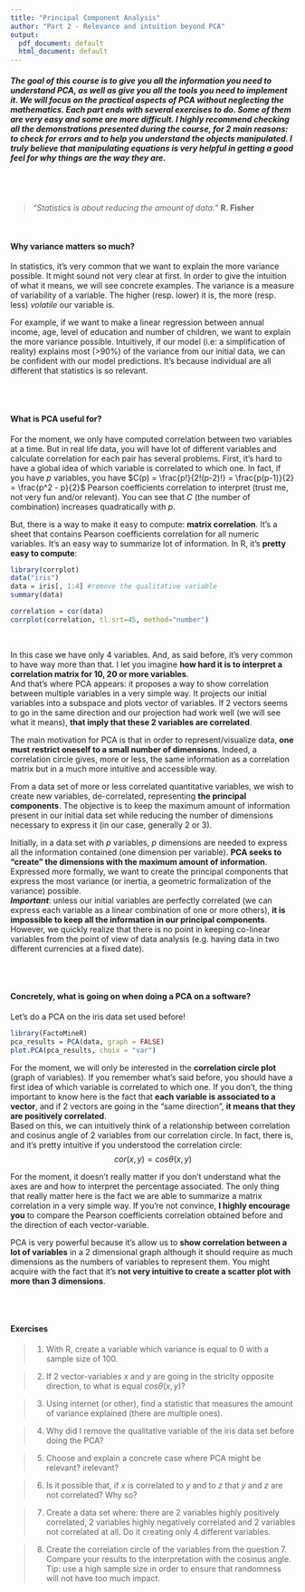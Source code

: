 ```yaml
---
title: "Principal Component Analysis"
author: "Part 2 - Relevance and intuition beyond PCA"
output:
  pdf_document: default
  html_document: default
---
```


##### The goal of this course is to give you all the information you need to understand PCA, as well as give you all the tools you need to implement it. We will focus on the practical aspects of PCA without neglecting the mathematics. Each part ends with several exercises to do. Some of them are very easy and some are more difficult. I highly recommend checking all the demonstrations presented during the course, for 2 main reasons: to check for errors and to help you understand the objects manipulated. I truly believe that manipulating equations is very helpful in getting a good feel for why things are the way they are.

<br>
<br>


> *“Statistics is about reducing the amount of data.”* **R. Fisher**


<br>

#### Why variance matters so much? 

In statistics, it's very common that we want to explain the more variance possible. It might sound not very clear at first. In order to give the intuition of what it means, we will see concrete examples. The variance is a measure of variability of a variable. The higher (resp. lower) it is, the more (resp. less) *volatile* our variable is.\

For example, if we want to make a linear regression between annual income, age, level of education and number of children, we want to explain the more variance possible. Intuitively, if our model (i.e: a simplification of reality) explains most (>90%) of the variance from our initial data, we can be confident with our model predictions. It's because individual are all different that statistics is so relevant. 

<br>
<br>

#### What is PCA useful for? 

For the moment, we only have computed correlation between two variables at a time. But in real life data, you will have lot of different variables and calculate correlation for each pair has several problems. First, it's hard to have a global idea of which variable is correlated to which one. In fact, if you have $p$ variables, you have $C(p) = \frac{p!}{2!(p-2)!} = \frac{p(p-1)}{2} = \frac{p^2 - p}{2}$ Pearson coefficients correlation to interpret (trust me, not very fun and/or relevant). You can see that $C$ (the number of combination) increases quadratically with $p$.\

But, there is a way to make it easy to compute: **matrix correlation**. It's a sheet that contains Pearson coefficients correlation for all numeric variables. It's an easy way to summarize lot of information. In R, it's **pretty easy to compute**:\

```r
library(corrplot)
data("iris")
data = iris[, 1:4] #remove the qualitative variable
summary(data)

correlation = cor(data)
corrplot(correlation, tl.srt=45, method="number")
```




<br>

In this case we have only 4 variables. And, as said before, it's very common to have way more than that. I let you imagine **how hard it is to interpret a correlation matrix for 10, 20 or more variables**.\
And that's where PCA appears: it proposes a way to show correlation between multiple variables in a very simple way. It projects our initial variables into a subspace and plots vector of variables. If 2 vectors seems to go in the same direction and our projection had work well (we will see what it means), **that imply that these 2 variables are correlated**.\

The main motivation for PCA is that in order to represent/visualize data, **one must restrict oneself to a small number of dimensions**. Indeed, a correlation circle gives, more or less, the same information as a correlation matrix but in a much more intuitive and accessible way.\

From a data set of more or less correlated quantitative variables, we wish to create new variables, de-correlated, representing **the principal components**. The objective is to keep the maximum amount of information present in our initial data set while reducing the number of dimensions necessary to express it (in our case, generally 2 or 3).\

Initially, in a data set with $p$ variables, $p$ dimensions are needed to express all the information contained (one dimension per variable). **PCA seeks to "create" the dimensions with the maximum amount of information**. Expressed more formally, we want to create the principal components that express the most variance (or inertia, a geometric formalization of the variance) possible. \
***Important***: unless our initial variables are perfectly correlated (we can express each variable as a linear combination of one or more others), **it is impossible to keep all the information in our principal components**. However, we quickly realize that there is no point in keeping co-linear variables from the point of view of data analysis (e.g. having data in two different currencies at a fixed date). \

<br>
<br>

#### Concretely, what is going on when doing a PCA on a software?

Let's do a PCA on the iris data set used before!

```r
library(FactoMineR)
pca_results = PCA(data, graph = FALSE)
plot.PCA(pca_results, choix = "var")
```

For the moment, we will only be interested in the **correlation circle plot** (graph of variables). If you remember what's said before, you should have a first idea of which variable is correlated to which one. If you don't, the thing important to know here is the fact that **each variable is associated to a vector**, and if 2 vectors are going in the "same direction", **it means that they are positively correlated**.\
Based on this, we can intuitively think of a relationship between correlation and cosinus angle of 2 variables from our correlation circle. In fact, there is, and it's pretty intuitive if you understood the correlation circle: $$cor(x,y) = cos\theta(x,y)$$

For the moment, it doesn't really matter if you don't understand what the axes are and how to interpret the percentage associated. The only thing that really matter here is the fact we are able to summarize a matrix correlation in a very simple way. If you're not convince, **I highly encourage you** to compare the Pearson coefficients correlation obtained before and the direction of each vector-variable.\

PCA is very powerful because it's allow us to **show correlation between a lot of variables** in a 2 dimensional graph although it should require as much dimensions as the numbers of variables to represent them. You might acquire with the fact that it's **not very intuitive to create a scatter plot with more than 3 dimensions**. 


<br>
<br>

#### Exercises

> 1.
With R, create a variable which variance is equal to 0 with a sample size of 100.

> 2.
If 2 vector-variables $x$ and $y$ are going in the striclty opposite direction, to what is equal $cos\theta(x,y)$?

> 3.
Using internet (or other), find a statistic that measures the amount of variance explained (there are multiple ones). 

> 4.
Why did I remove the qualitative variable of the iris data set before doing the PCA?

> 5.
Choose and explain a concrete case where PCA might be relevant? irelevant?

> 6.
Is it possible that, if $x$ is correlated to $y$ and to $z$ that $y$ and $z$ are not correlated? Why so?

> 7.
Create a data set where: there are 2 variables highly positively correlated, 2 variables highly negatively correlated and 2 variables not correlated at all. Do it creating only 4 different variables.

> 8.
Create the correlation circle of the variables from the question 7. Compare your results to the interpretation with the cosinus angle. Tip: use a high sample size in order to ensure that randomness will not have too much impact.


<br>
<br>
<br>
<br>